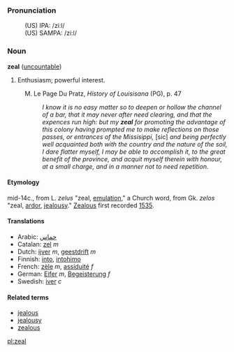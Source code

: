 ===Pronunciation===
:(US) IPA: /ziːl/
:(US) SAMPA: /zi:l/

=== Noun ===
'''zeal''' ([[uncountable]])

# Enthusiasm; powerful interest.
: M. Le Page Du Pratz, <i>History of Louisisana</i> (PG), p. 47
:: <i>I know it is no easy matter so to deepen or hollow the channel of a bar, that it may never after need clearing, and that the expences run high: but my <b>zeal</b> for promoting the advantage of this colony having prompted me to make reflections on those passes, or entrances of the Missisippi,</i> [sic] <i>and being perfectly well acquainted both with the country and the nature of the soil, I dare flatter myself, I may be able to accomplish it, to the great benefit of the province, and acquit myself therein with honour, at a small charge, and in a manner not to need repetition.</i>

==== Etymology ====
mid-14c., from L. ''zelus'' "zeal, [[emulation]]," a Church word, from Gk. ''zelos'' "zeal, [[ardor]], [[jealousy]]." [[Zealous]] first recorded [[1535]].

==== Translations ====
*Arabic: [[حماس]]
*Catalan: [[zel]] ''m''
*Dutch: [[ijver]] ''m'', [[geestdrift]] ''m''
*Finnish: [[into#Finnish|into]], [[intohimo]]
*French: [[zèle]] ''m'', [[assiduité]] ''f''
*German: [[Eifer]] ''m'', [[Begeisterung]] ''f''
*Swedish: [[iver#Swedish|iver]] ''c''

==== Related terms ====
*[[jealous]]
*[[jealousy]]
*[[zealous]]

[[pl:zeal]]
